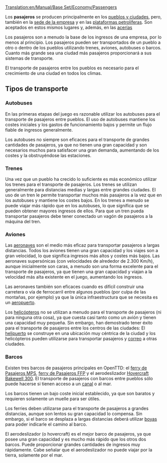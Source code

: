 [[Translation:en/Manual/Base Set/Economy/Passengers]]

{{es/Carga| carga  = Pasajeros
| imagen = Town.png
| producida =[[es/Manual/Pueblo|Pueblos]], [[es/Manual/Base Set/Economy/Plataforma petrolífera|Plataforma petrolífera]], [[es/Manual/Sede de la empresa|sede de la empresa]]
| aceptada  =[[es/Manual/Pueblo|Pueblos]], [[es/Manual/Base Set/Economy/Plataforma petrolífera|Plataforma petrolífera]], [[es/Manual/Base Set/Economy/Acería|Acería]], [[es/Manual/Sede de la empresa|sede de la empresa]]
}}
Los '''pasajeros''' se producen principalmente en los [[es/pueblo|pueblos y ciudades]], pero, también en la [[es/sede de la empresa|sede de la empresa]] y en las [[es/plataforma petrolífera|plataformas petrolíferas]].
Son aceptados en estos mismos lugares y, además, en las [[es/Manual/Base Set/Economy/Acería|acerías]]

Los pasajeros son a menudo la base de los ingresos de una empresa, por lo menos al principio. Los pasajeros pueden ser transportados de un pueblo a otro o dentro de los pueblos utilizando trenes, aviones, autobuses o barcos. Cuanto más grande sea una ciudad más pasajeros proporcionará a sus sistemas de transporte.

El transporte de pasajeros entre los pueblos es necesario para el crecimiento de una ciudad en todos los climas.

==Tipos de transporte==
===Autobuses===
En las primeras etapas del juego es razonable utilizar los autobuses para el transporte de pasajeros entre pueblos. El uso de autobuses mantiene los costes iniciales y los gastos de funcionamiento bajos y permite un flujo fiable de ingresos generalmente.

Los autobuses no siempre son eficaces para el transporte de grandes cantidades de pasajeros, ya que no tienen una gran capacidad y son necesarios muchos para satisfacer una gran demanda, aumentando de los costes y la obstruyéndose las estaciones.

===Trenes===
Una vez que un pueblo ha crecido lo suficiente es más económico utilizar los trenes para el transporte de pasajeros. Los trenes se utilizan generalmente para distancias medias y largas entre grandes ciudades. El uso de un tren le permite transportar muchos más pasajeros a la vez que en los autobuses y mantiene los costes bajos. En los trenes a menudo se puede viajar más rápido que en los autobuses, lo que significa que se pueden obtener mayores ingresos de ellos. Para que un tren pueda transportar pasajeros debe tener conectado un vagón de pasajeros a la máquina del tren.

===Aviones===
Las [[es/aeronaves|aeronaves]] son el medio más eficaz para transportar pasajeros a largas distancias. Todos los aviones tienen una gran capacidad y los viajes son a gran velocidad, lo que significa ingresos más altos y costes más bajos. Las aeronaves supersónicas (con velocidades de alrededor de 2.300 Km/h), aunque inicialmente son caras, a menudo son una forma excelente para el transporte de pasajeros, ya que tienen una gran capacidad y viajan a la velocidad más alta existente en el juego, aumentando los ingresos.

Las aeronaves también son eficaces cuando es difícil construir una carretera o vía de ferrocarril entre algunos pueblos (por culpa de las montañas, por ejemplo) ya que la única infraestructura que se necesita es un [[es/Manual/Aeropuertos|aeropuerto]].

Los [[es/helicópteros|helicópteros]] no se utilizan a menudo para el transporte de pasajeros (ni para ninguna otra cosa), ya que cuesta casi tanto como un avión y tienen una capacidad muy pequeña. Sin embargo, han demostrado tener éxito para el transporte de pasajeros entre los centros de las ciudades: El [[es/Manual/Aeropuertos#Helipuerto|helipuerto]] se construye en una ubicación muy céntrica de la ciudad y los helicópteros pueden utilizarse para transportar pasajeros y [[es/Manual/Base Set/Economy/Correo|correo]] a otras ciudades.

===Barcos===
Existen tres barcos de pasajeros principales en OpenTTD: el [[es/Manual/Base Set/Vehicles/Ferry de Pasajeros MPS|ferry de Pasajeros MPS]], [[es/Manual/Base Set/Vehicles/Ferry de Pasajeros FFP|ferry de Pasajeros FFP]] y el aerodeslizador [[es/Manual/Base Set/Vehicles/Hovercraft Bakewell 300|Hovercraft Bakewell 300]]. El transporte de pasajeros con barcos entre pueblos sólo puede hacerse si tienen acceso a un [[es/Trash/Muelles|canal]] o al mar.

Los barcos tienen un bajo coste inicial establecido, ya que son baratos y requieren solamente un muelle para ser útiles.

Los ferries deben utilizarse para el transporte de pasajeros a grandes distancias, aunque son lentos su gran capacidad lo compensa. Sin embargo, si el barco se desplaza a largas distancias deberá utilizar [[es/muelles|boyas]] para poder indicarle el camino al barco.

El aerodeslizador (o hovercraft) es el mejor barco de pasajeros, ya que posee una gran capacidad y es mucho más rápido que los otros dos barcos. Puede proporcionar grandes cantidades de ingresos muy rápidamente. Cabe señalar que el aerodeslizador no puede viajar por la tierra, solamente por el mar.